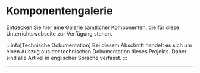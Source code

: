 # Komponentengalerie
Entdecken Sie hier eine Galerie sämtlicher Komponenten, die für diese Unterrichtswebseite zur Verfügung stehen.

:::info[Technische Dokumentation]
Bei diesem Abschnitt handelt es sich um einen Auszug aus der technischen Dokumentation dieses Projekts. Daher sind
alle Artikel in englischer Sprache verfasst.
:::

---
